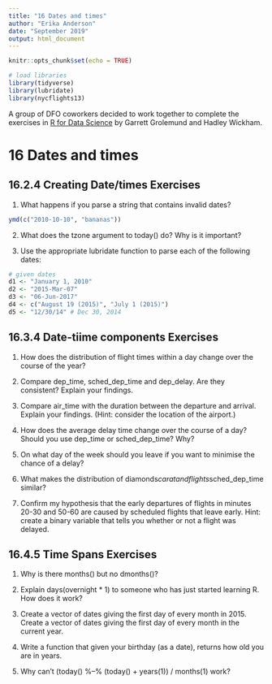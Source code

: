 ```yaml
---
title: "16 Dates and times"
author: "Erika Anderson"
date: "September 2019"
output: html_document
---
```


```r
knitr::opts_chunk$set(echo = TRUE)

# load libraries
library(tidyverse)
library(lubridate)
library(nycflights13)

```

A group of DFO coworkers decided to work together to complete the exercises in [R for Data Science](https://r4ds.had.co.nz/) by Garrett Grolemund and Hadley Wickham. 

# 16 Dates and times

## 16.2.4 Creating Date/times Exercises

1. What happens if you parse a string that contains invalid dates?

```r
ymd(c("2010-10-10", "bananas"))

```


2. What does the tzone argument to today() do? Why is it important?


3. Use the appropriate lubridate function to parse each of the following dates:

```r
# given dates
d1 <- "January 1, 2010"
d2 <- "2015-Mar-07"
d3 <- "06-Jun-2017"
d4 <- c("August 19 (2015)", "July 1 (2015)")
d5 <- "12/30/14" # Dec 30, 2014

```

## 16.3.4 Date-tiime components Exercises

1. How does the distribution of flight times within a day change over the course of the year?

2. Compare dep_time, sched_dep_time and dep_delay. Are they consistent? Explain your findings.

3. Compare air_time with the duration between the departure and arrival. Explain your findings. (Hint: consider the location of the airport.)

4. How does the average delay time change over the course of a day? Should you use dep_time or sched_dep_time? Why?

5. On what day of the week should you leave if you want to minimise the chance of a delay?

6. What makes the distribution of diamonds$carat and flights$sched_dep_time similar?

7. Confirm my hypothesis that the early departures of flights in minutes 20-30 and 50-60 are caused by scheduled flights that leave early. Hint: create a binary variable that tells you whether or not a flight was delayed.

## 16.4.5 Time Spans Exercises

1. Why is there months() but no dmonths()?

2. Explain days(overnight * 1) to someone who has just started learning R. How does it work?

3. Create a vector of dates giving the first day of every month in 2015. Create a vector of dates giving the first day of every month in the current year.

4. Write a function that given your birthday (as a date), returns how old you are in years.

5. Why can’t (today() %--% (today() + years(1)) / months(1) work?